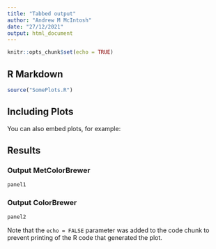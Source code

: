 ```yaml
---
title: "Tabbed output"
author: "Andrew M McIntosh"
date: "27/12/2021"
output: html_document
---
```


```r
knitr::opts_chunk$set(echo = TRUE)
```

## R Markdown
```r
source("SomePlots.R")
```

## Including Plots

You can also embed plots, for example:

## Results {.tabset}

### Output MetColorBrewer
```r
panel1
```

### Output ColorBrewer
```r
panel2
```

Note that the `echo = FALSE` parameter was added to the code chunk to prevent printing of the R code that generated the plot.
